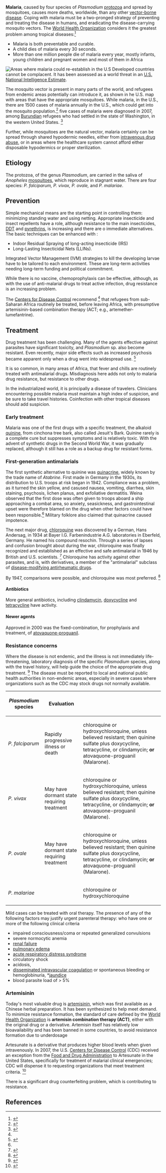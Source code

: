 {{subpages}}
{{TOC|right}}
'''Malaria''', caused by four species of ''Plasmodium'' [[protozoa]] and spread by mosquitoes, causes more deaths, worldwide, than any other [[vector (epidemiology)|vector-borne disease]]. Coping with malaria must be a two-pronged strategy of preventing and treating the disease in humans, and eradicating the disease-carrying mosquito vectors.  The [[World Health Organization]] considers it the greatest problem among tropical diseases:<ref name=WHOfact>{{citation
 | url = http://www.who.int/mediacentre/factsheets/fs094/en/index.html
 | author = World Health Organization
 | title = Malaria}}</ref>
*Malaria is both preventable and curable.
*A child dies of malaria every 30 seconds.
*More than one million people die of malaria every year, mostly infants, young children and pregnant women and most of them in Africa
[[Image:Map us malaria vectors.png|thumb|left|Areas where malaria could re-establish in the U.S]]
Developed countries cannot be complacent. It has been assessed as a world threat in an [[U.S. intelligence and global health|U.S. National Intelligence Estimate]].

The mosquito vector is present in many parts of the world, and refugees from endemic areas potentially can introduce it, as shown in he U.S. map with areas that have the appropriate mosquitoes. While malaria, in the U.S.,  there are 1500 cases of malaria annually in the U.S., which could get into the mosquito population.<ref name=CDC-malaria>{{citation
 | url = http://www.cdc.gov/malaria/features/refugees.htm
 | title = Malaria
 | author = Centers for Disease Control}}</ref>  five cases of malaria were diagnosed in 2007, among [[Burundia|Burundian]] refugees who had settled in the state of Washington, in the western United States. <ref name=MMWR2008-08-14>{{citation
 | url = http://www.cdc.gov/media/mmwrnews/2008/n080814.htm#1
 | journal = Morbidity and Mortality Weekly Report
 | date = August 14, 2008
 | title = Malaria in Refugees from Tanzania – King County, Washington, 2007}}</ref>

Further, while mosquitoes are the natural vector, malaria certainly can be spread through shared hypodermic needles, either from [[intravenous drug abuse]], or in areas where the healthcare system cannot afford either disposable hypodermics or proper sterilization.
==Etiology==
The protozoa, of the genus ''Plasmodium'', are carried in the saliva of ''Anopheles'' [[mosquito|mosquitoes]], which reproduce in stagnant water. There are four species: ''P. falciparum, P. vivax, P. ovale,'' and ''P. malariae''.

==Prevention==
Simple mechanical means are the starting point in controlling them: minimizing standing water and using netting. Appropriate insecticide and insect repellents have a role, although resistance to the main insecticides, [[DDT]] and [[pyrethrins]], is increasing and there are o immediate alternatives. The basic techniques can be enhanced with :
*Indoor Residual Spraying of long-acting insecticide (IRS)
*Long-Lasting Insecticidal Nets (LLINs). 

Integrated Vector Management (IVM) strategies to kill the developing larvae have to be tailored to each environment. These are long-term activities needing long-term funding and political commitment.

While there is no vaccine, chemoprophylaxis can be effective, although, as with the use of anti-malarial drugs to treat active infection, drug resistance is an increasing problem.

The [[Centers for Disease Control]] recommend <ref name=MMWR2008-08-14 /> that refugees from sub-Saharan Africa routinely be treated, before leaving Africa, with presumptive artemisinin-based combination therapy (ACT; e.g., artemether-lumefantrine).
==Treatment==
Drug treatment has been challenging. Many of the agents effective against parasites have significant toxicity, and ''Plasmodium'' sp. also become resistant.  Even recently, major side effects such as increased psychosis became apparent only when a drug went into widespread use. <ref name=Weina1998>{{citation
 | url = http://findarticles.com/p/articles/mi_qa3912/is_199809/ai_n8811004/
 | title = From Atabrine in World War II to mefloquine in Somalia: The role of education in preventive medicine
 | journal = Military Medicine | date = Sep 1998 | author = Weina, Peter J}}</ref> 

It  is so common, in many areas of Africa, that fever and chills are routinely treated with antimalarial drugs. Misdiagnosis here adds not only to malaria drug resistance, but resistance to other drugs.

In the industrialized world, it is principally a disease of travelers. Clinicians encountering possible malaria must maintain a high index of suspicion, and be sure to take travel histories. Coinfection with other tropical diseases should add suspicion.
===Early treatment===
Malaria was one of the first drugs with a specific treatment, the alkaloid [[quinine]], from cinchona tree bark, also called Jesuit's Bark.  Quinine rarely is a complete cure but suppresses symptoms and is relatively toxic. With the advent of synthetic drugs in the Second World War, it was gradually replaced, although it still has a role as a backup drug for resistant forms.
===First-generation antimalarials===
The first synthetic alternative to quinine was [[quinacrine]], widely known by the trade name of ''Atabrine''. First made in Germany in the 1930s, its distribution to U.S. troops at risk began in 1942.  Compliance was a problem, as it turned the skin yellow, and casused nausea, vomiting, diarrhea, skin staining, psychosis, lichen planus, and exfoliative dermatitis. Weina observed that the first dose was often given to troops aboard a ship approaching a combat area, so anxiety, seasickness, and gastrointestinal upset were therefore blamed on the drug when other factors could have been responsible.<ref name=Weina1998/>   Military folklore also claimed that quinacrine caused impotence.

The next major drug, [[chloroquine]] was discovered by a German, Hans Andersag, in 1934 at Bayer I.G. Farbenindustrie A.G. laboratories in Eberfeld, Germany. He named his compound resochin. Through a series of lapses and confusion brought about during the war, chloroquine was finally recognized and established as an effective and safe antimalarial in 1946 by British and U.S. scientists. <ref name=CDC-Malaria-History>{{citation
 | url = http://www.cdc.gov/malaria/history/index.htm
 | title = The History of Malaria, an Ancient Disease
 | publisher = [[Centers for Disease Control]]}}</ref>  Chloroquine has activity against other parasites, and is, with derivatives, a member of the "antimalarial" subclass of [[disease-modifying antirheumatic drugs]].

By 1947, comparisons were possible, and chloroquine was most preferred. <ref>{{citation
 | url = http://www.jci.org/articles/view/101970/files/pdf
 | title = Comparison of Chloroquine, Quinacrine (atabrine) and Quinine in the treatment of acute attacks of Sporozite-induced Vivax malaria (Chesson Strain)
 | year = 1947
 | journal = J. Clinical Invest. | author = Pullman T ''et al.''}}</ref>
====Antibiotics====
More general antibiotics, including [[clindamycin]], [[doxycycline]] and [[tetracycline]] have activity.
====Newer agents====
Approved in 2000 was the fixed-combination, for prophylaxis and treatment, of [[atovaquone-proguanil]].

===Resistance concerns===
Where the disease is not endemic, and the illness is not immediately life-threatening, laboratory diagnosis of the specific ''Plasmodium'' species, along with the travel history, will help guide the choice of the appropriate drug treatment. <ref name=CDC-treat>{{citation
 | author = Centers for Disease Control
 | title = Treatment: General Approach § Treatment: Uncomplicated Malaria
 | url = http://www.cdc.gov/malaria/diagnosis_treatment/clinicians2.htm}}</ref> The disease must be reported to local and national public health authorities in non-endemic areas, especially in severe cases where organizations such as the CDC may stock drugs not normally available.

{| class="wikitable"
|-
! ''Plasmodium'' species
! Evaluation
! 
|-
| ''P. falciparum''
| Rapidly progressive illness or death
| chloroquine or hydroxychloroquine, unless believed resistant; then quinine sulfate plus doxycycline, tetracycline, or clindamycin; '''or''' atovaquone-proguanil (Malarone).
|-
| ''P. vivax''
| May have dormant state requiring treatment
| chloroquine or hydroxychloroquine, unless believed resistant; then quinine sulfate plus doxycycline, tetracycline, or clindamycin; '''or''' atovaquone-proguanil (Malarone).
|-
| ''P. ovale''
| May have dormant state requiring treatment
| chloroquine or hydroxychloroquine, unless believed resistant; then quinine sulfate plus doxycycline, tetracycline, or clindamycin; '''or''' atovaquone-proguanil (Malarone).
|-
| ''P. malariae''
|  
| chloroquine or hydroxychloroquine
|}

Mild cases can be treated with oral therapy. The presence of any of the following factors may justify urgent parenteral therapy:
who have one or more of the following clinical criteria 
*impaired consciousness/coma or repeated generalized convulsions
*severe normocytic anemia
*[[renal failure]]
*[[pulmonary edema]]
*[[acute respiratory distress syndrome]]
*circulatory shock
*acidosis,
*[[disseminated intravascular coagulation]] or spontaneous bleeding or hemoglobinuria, *[[jaundice]]  
*blood parasite load of > 5%
===Artemisinin===
Today's most valuable drug is [[artemisinin]], which was first available as a Chinese herbal preparation.  It has been synthesized to help meet demand.  To minimize resistance formation, the standard of care defined by the [[World Health Organization]] is '''artemisin combination therapy (ACT)''', either with the original drug or a derivative. Artemisin itself has relatively low bioavailability and has been banned in some countries, to avoid resistance formation due to underdosage

Artesunate is a derivative that produces higher blood levels when given intravenously. In 2007, the U.S. [[Centers for Disease Control]] (CDC) received an exception from the [[Food and Drug Administration]] to Artesunate in the United States, specifically for treatment of  malarial clinical emergencies; CDC will dispense it to requesting organizations that meet treatment criteria.
<ref name=>{{citation
 | title = CDC to Distribute Novel Drug for the Treatment of Malaria Emergencies
 | date = 2 August  2007 | journal = Associated Content
 | url = http://www.associatedcontent.com/article/338094/cdc_to_distribute_novel_drug_for_the.html?cat=5
 | author = Jorge Rivas}}</ref>

There is a significant drug counterfeiting problem, which is contributing to resistance.

==References==
{{reflist|2}}